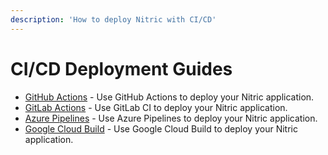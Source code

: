 ```yaml
---
description: 'How to deploy Nitric with CI/CD'
---
```


# CI/CD Deployment Guides

- [GitHub Actions](/guides/deploying/github-actions) - Use GitHub Actions to deploy your Nitric application.
- [GitLab Actions](/guides/deploying/gitlab-ci) - Use GitLab CI to deploy your Nitric application.
- [Azure Pipelines](/guides/deploying/azure-pipelines) - Use Azure Pipelines to deploy your Nitric application.
- [Google Cloud Build](/guides/deploying/google-cloud-build) - Use Google Cloud Build to deploy your Nitric application.
